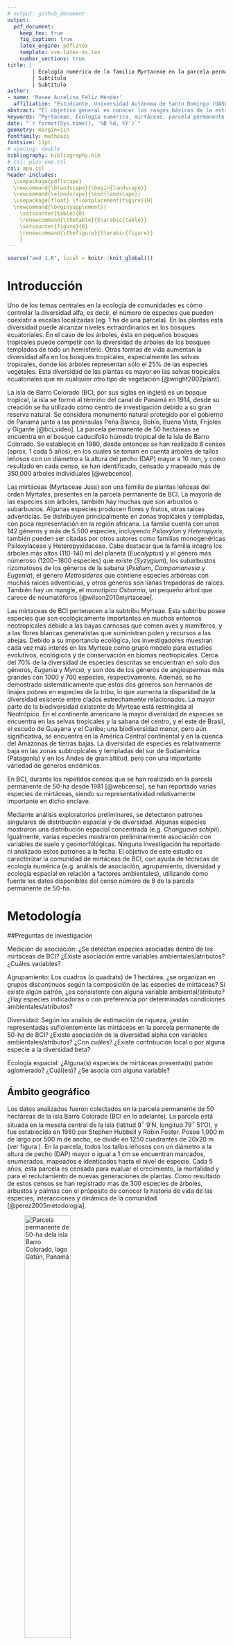 ```yaml
---
# output: github_document
output: 
  pdf_document:
    keep_tex: true
    fig_caption: true
    latex_engine: pdflatex
    template: svm-latex-ms.tex
    number_sections: true
title: | 
        | Ecología numérica de la familia Myrtaceae en la parcela permanente de 50-ha en Barro Colorado, lago Gatún, Panamá
        | Subtítulo
        | Subtítulo
author:
- name: 'Rosee Aurelina Féliz Méndez'
  affiliation: "Estudiante, Universidad Autónoma de Santo Domingo (UASD)"
abstract: "El objetivo general es conocer los rasgos básicos de la estructura y composición de la comunidad de mirtáceas en relación con factores ambientales de la parcela permanente de 50-ha de isla Barro Colorado. Se hicieron estudios para medir el grado de asociación, agrupamiento, diversidad y ecología espacial de esta familia con la ayuda de los paquetes de R y con los datos de octavo censo de esta localidad. Las mirtáceas presentaron una riqueza de 7 especies con una abundancia de 5579 individuos. Las especies del género *Eugenia* presentaron altos grados de asociación. El agrupamiento Ward de varianza mínima sugirió la partición de 4 grupos que alcazaron el 100% de la completitud de muestra. La diversidad de mirtáceas posee una correlación positiva con *Al, P, Ca, Fe* y la geomorfología de pendiente media. Las especies *Changuava schipii* y *E. oerstediana* son las especies que aportan a la diversidad alpha y están estrechamente relacionadas con los sitios que aportan a la misma. Las mirtáceas presentan patrones aglomerados para vecinos de primer orden, a excepción de *M. gatunencis*, que presentó un patrón aleatorio. El modelo de abundancia de especies muestra que el 56% de la comunidad presenta mayores valores de equidad (log normal 10% y null 46%)."
keywords: "Myrtaceae, Ecología numérica, mirtáceas, parcela permanente de 50-ha, BCI"
date: "`r format(Sys.time(), '%B %d, %Y')`"
geometry: margin=1in
fontfamily: mathpazo
fontsize: 11pt
# spacing: double
bibliography: bibliography.bib
# csl: plos-one.csl
csl: apa.csl
header-includes:
  \usepackage{pdflscape}
  \newcommand{\blandscape}{\begin{landscape}}
  \newcommand{\elandscape}{\end{landscape}}
  \usepackage{float} \floatplacement{figure}{H} 
  \newcommand{\beginsupplement}{
    \setcounter{table}{0}
    \renewcommand{\thetable}{S\arabic{table}}
    \setcounter{figure}{0}
    \renewcommand{\thefigure}{S\arabic{figure}}
    }
---
```


```r
source("aed_1.R", local = knitr::knit_global())
```

# Introducción


Uno de los temas centrales en la ecología de comunidades es cómo controlar la diversidad alfa, es decir, el número de especies que pueden coexistir a escalas localizadas (eg. 1 ha de una parcela). En las plantas esta diversidad puede alcanzar niveles extraordinarios en los bosques ecuatoriales. En el caso de los árboles, ésta en pequeños bosques tropicales puede competir con la diversidad de árboles de los bosques templados de todo un hemisferio. Otras formas de vida aumentan la diversidad alfa en los bosques tropicales, especialmente las selvas tropicales, donde los árboles representan sólo el 25% de las especies vegetales. Esta diversidad de las plantas es mayor en las selvas tropicales ecuatoriales que en cualquier otro tipo de vegetación [@wright2002plant].

La isla de Barro Colorado (BCI, por sus siglas en inglés) es un bosque tropical, la isla se formó al término del canal de Panamá en 1914, desde su creación se ha utilizado como centro de investigación debido a su gran reserva natural. Se considera monumento natural protegido por el gobierno de Panamá junto a las penínsulas Peña Blanca, Bohío, Buena Vista, Frijoles y Gigante [@bci_video]. La parcela permanente de 50 hectáreas se encuentra en el bosque caducifolio húmedo tropical de la isla de Barro Colorado. Se estableció en 1980, desde entonces se han realizado 8 censos (aprox. 1 cada 5 años), en los cuales se toman en cuenta árboles de tallos leñosos con un diámetro a la altura del pecho (DAP) mayor a 10 mm, y como resultado en cada censo, se han identificado, censado y mapeado más de 350,000 árboles individuales [@webcenso].

Las mirtáceas (Myrtaceae Juss) son una familia de  plantas leñosas del orden Myrtales, presentes en la parcela permanente de BCI. La mayoría de las especies son árboles, también hay muchas que son arbustos o subarbustos. Algunas especies producen flores y frutos, otras raíces adventicias. Se distribuyen principalmente en zonas tropicales y templadas, con poca representación en la región africana. La familia cuenta con unos 142 géneros y más de 5.500 especies, incluyendo _Psiloxylon_ y _Heteropyxis_, también pueden ser citadas por otros autores como familias monogenéricas Psiloxylaceae y Heteropyxidaceae. Cabe destacar que la familia integra los árboles más altos (110-140 m) del planeta (*Eucalyptus*) y al género más númeroso (1200‒1800 especies) que existe (*Syzygium*), los subarbustos rizomatosos de los géneros de la sabana (*Psidium*, _Campomanesia_ y _Eugenia_), el género _Metrosideros_ que contiene especies arbóreas con muchas raíces adventicias, y otros géneros son lianas trepadoras de raíces. También hay un mangle, el monotípico _Osbornia_, un pequeño árbol que carece de neumatóforos [@wilson2010myrtaceae].

Las mirtaceas de BCI pertenecen a la subtribu Myrteae. Esta subtribu posee especies que son ecológicamente importantes en muchos entornos neotropicales debido a las bayas carnosas que comen aves y mamíferos, y a las flores blancas generalistas que suministran polen y recursos a las abejas. Debido a su importancia ecológica, los investigadores muestran cada vez más interés en las Myrteae como grupo modelo para estudios evolutivos, ecológicos y de conservación en biomas neotropicales. Cerca del 70% de la diversidad de especies descritas se encuentran en solo dos géneros, *Eugenia* y *Myrcia*, y son dos de los géneros de angiospermas más grandes con 1000 y 700 especies, respectivamente. Además, se ha demostrado sistemáticamente que estos dos géneros son hermanos de linajes pobres en especies de la tribu, lo que aumenta la disparidad de la diversidad existente entre clados estrechamente relacionados. La mayor parte de la biodiversidad existente de Myrteae está restringida al Neotrópico. En el continente americano la mayor diversidad de especies se encuentra en las selvas tropicales y la sabana del centro, y el este de Brasil, el escudo de Guayana y el Caribe; una biodiversidad menor, pero aún significativa, se encuentra en la América Central continental y en la cuenca del Amazonas de tierras bajas. La diversidad de especies es relativamente baja en las zonas subtropicales y templadas del sur de Sudamérica (Patagonia) y en los Andes de gran altitud, pero con una importante variedad de géneros endémicos.

En BCI, durante los repetidos censos que se han realizado en la parcela permanente de 50-ha desde 1981 [@webcenso], se han reportado varias especies de mirtáceas, siendo su representatividad relativamente importante en dicho enclave.

Mediante análisis exploratorios preliminares, se detectaron patrones singulares de distribución espacial y de diversidad. Algunas especies mostraron una distribución espacial concentrada (e.g. *Changuava schipii*). Igualmente, varias especies mostraron preliminarmente asociación con variables de suelo y geomorfólógicas. Ninguna investigación ha reportado ni analizado estos patrones a la fecha. El objetivo de este estudio es caracterizar la comunidad de mirtáceas de BCI, con ayuda de técnicas de ecología numérica (e.g. análisis de asociación, agrupamiento, diversidad y ecología espacial en relación a factores ambientales), utilizando como fuente los datos disponibles del censo número de 8 de la parcela permanente de 50-ha.


# Metodología


##Preguntas de investigación

Medición de asociación:
¿Se detectan especies asociadas dentro de las mirtaceas de BCI?
¿Existe asociación entre variables ambientales/atributos? ¿Cuáles variables?

Agrupamiento:
Los cuadros (o quadrats) de 1 hectárea, ¿se organizan en grupos discontinuos según la composición de las especies de mirtáceas?
Si existe algún patrón, ¿es consistente con alguna variable ambiental/atributo?
¿Hay especies indicadoras o con preferencia por determinadas condiciones ambientales/atributos?

Diversidad:
Según los análisis de estimación de riqueza, ¿están representadas suficientemente las mirtáceas en la parcela permanente de 50-ha de BCI?
¿Existe asociación de la diversidad alpha con variables ambientales/atributos? ¿Con cuáles?
¿Existe contribución local o por alguna especie a la diversidad beta?

Ecología espacial:
¿Alguna(s) especies de mirtáceas presenta(n) patrón aglomerado? ¿Cuál(es)? ¿Se asocia con alguna variable?


## Ámbito geográfico

Los datos analizados fueron colectados en la parcela permanente de 50 hectáreas de la isla Barro Colorado (BCI en lo adelante). La parcela está situada en la meseta central de la isla (latitud 9$^\circ$&nbsp;9'N, longitud 79$^\circ$&nbsp;51'O), y fue establecida en 1980 por Stephen Hubbell y Robin Foster. Posee 1,000 m de largo por 500 m de ancho, se divide en 1250 cuadrantes de 20x20 m (ver figura \ref{fig:mapa_cuadros_bci}). En la parcela, todos los tallos leñosos con un diámetro a la altura de pecho (DAP) mayor o igual a 1 cm se encuentran marcados, enumerados, mapeados e identicados hasta el nivel de especie. Cada 5 años, esta parcela es censada para evaluar el crecimiento, la mortalidad y  para el reclutamiento de nuevas generaciones de plantas. Como resultado de estos censos se han registrado mas de 300 especies de árboles, arbustos y palmas con el próposito de conocer la historia de vida de las especies, interacciones y dinámica de la comunidad [@perez2005metodologia]. 

![Parcela permanente de 50-ha dela isla Barro Colorado, lago Gatún, Panamá  \label{fig:mapa_cuadros_bci}](mapa_cuadros.png){width=50%}


## Materiales y Métodos

Se ha seleccionado el censo número 8 de esta reserva natural por ser el más reciente y a esta reserva natural en particular debido a la gran cantidad disponible de datos censales que a través de la Ecología numérica que nos permitirán conocer rasgos básicos de la estructura y composición de la comunidad de plantas mirtáceas en relación con factores ambientales.

Se exploraron los datos del censo número 8 disponibles en la página web del censo [@webcenso], organizados en dos matrices: la matriz de comunidad, la cual recopila la información referente a las especies de la parcela permanente de 50-ha, y la matriz ambiental, que contiene la información referente a las variables de suelo, geomorfológicas, litológicas y de tipo de habitat. Los análisis, tablas, figuras y gráficos se realizaron con los scripts de análisis de José R. Martínez [@jose_ramon_martinez_batlle_2020_4402362] y con ayuda de los paquetes de R para análisis estadísticos y ecológicos [@citadeR], cabe destacar los paquetes `vegan` [@vegan], `tidyverse` [@tidyverse], `sf` [@sf], `mapview` [@mapview] y `leaflet` [@leaflet] que fueron los más utilizados.

En los análisis de medición de asociación en modo Q, se utilizaron varias distancias, como  ji-cuadrado, normalizada, Hellinger y Jaccard. Las tres primeras son distancias euclideas, calculadas sobre los datos transformados, apropiadas tanto para los datos cuantitativos como para los datos de presencia-ausencia; y la última, la distancia de Jaccard ($D_J$) se puede expresar como la proporción de especies no compartidas. La distancia de Jaccard es el complemento a 1 de la similaridad de Jaccard ($S_J$), es decir, $D_J$ = 1- $S_J$ , de esta manera para obtener la similaridad, sólo hay que restarle el valor de distancia a 1 ($S_J$ = 1- $D_J$). Se puede usar para evaluar la distancia entre especies, usando como fuente la matriz de comunidad transpuesta convertida a binaria (presencia / ausencia) [@borcard2018numerical].

Para el análisis de medición de asociación en modo R se utilizó el coeficiente de correlación de Pearson, el cual tiene como objetivo medir la fuerza o grado de asociación entre dos variables aleatorias cuantitativas que poseen una distribución normal bivariada conjunta. Alternativamente cuando este no cumple con los supuestos se utiliza coeficiente de correlación no paramétrico de Spearman, se define como el coeficiente de correlación lineal entre los rangos Ri(x) y Ri(y) [@restrepo2007pearson].

Se realizaron análisis de agrupamiento utilizando distintos métodos (e.g. UPGMA, Ward) para explorar la estructura de la comunidad en función de su composición. Para elegir entre métodos se utilizó la correlación cofenética; se consideró al agrupamiento con la correlación más alta como aquel que retiene la mayor parte de la información contenida en la matriz de disimilitud; no obstante, esto no significa necesariamente que este método sea el más adecuado para el objetivo del investigador.  Luego para escoger una cantidad óptima de clusters para cada agrupamiento se utilizó la anchura de la silueta, ésta es una medida del grado de pertenencia de un objeto a su clúster, basada en la disimilitud media entre este objeto y el clúster al que pertenece, comparada con la misma medida del clúster más próximo [@borcard2018numerical].

Los métodos aglomerativos utilizados para constatar y evaluar los grupos que hacían sentido para las mirtáceas de este estudio son desarrollados a continuación:

-El método aglomerativo por enlace simple (*single*), conocido como la clasificación por vecinos más cercanos, aglomera objetos en función de sus disimilitudes más cortas entre pares: la fusión de un objeto con un grupo en un nivel de disimilitud determinado sólo requiere que un objeto de cada grupo que se aglomerare esté vinculado al otro en ese nivel. En consecuencia, el dendrograma resultante de una aglomeración de enlace simple suele mostrar encadenamiento de objetos. La lista de las primeras conexiones que hacen a un objeto miembro de un clúster, o que permite la fusión de dos clústeres, se denomina cadena de conexiones primarias; esta cadena forma el árbol de expansión mínima (MST).

-El método aglomerativo por enlace completo (*complete*), conocido como la clasificación del vecino más lejano, permite que un objeto se agrupe con otro grupo sólo en la disimilitud correspondiente a la del par de objetos más distante; de esta manera con mayor motivo, todos los miembros de los dos grupos están vinculados. Un grupo admite un nuevo miembro sólo a una disimilitud correspondiente al objeto más lejano del grupo. De ello se deduce que cuánto más grande es un grupo, más difícil es aglomerarse con él. La vinculación completa resulta en muchos grupos pequeños separados que se aglomeran a grandes distancias, por lo que este método es interesante para buscar e identificar discontinuidades en los datos.

-El método de grupos de pares no ponderados con media aritmética (UPGMA, por sus siglas en inglés) es el más conocido de la familia métodos aglomerativos por enlace promedio, éstos se basan en las disimilitudes medias entre los objetos o en los centroides de los grupos. El método UPGMA permite que un objeto se una a un grupo en la media de las disimilitudes entre este objeto y todos los miembros del grupo. Cuando dos grupos se unen, lo hacen a la media de las disimilitudes entre todos los miembros de un grupo y todos los miembros del otro.

-El método de agrupación de varianza mínima de Ward se basa en el criterio del modelo lineal de mínimos cuadrados. Su objetivo es definir los grupos de tal manera que la suma de cuadrados dentro del grupo (es decir, el error cuadrático del ANOVA) se minimiza. La suma de errores al cuadrado dentro del grupo puede calcularse como la suma de las distancias al cuadrado entre los miembros de un grupo dividido por el número de objetos. Este método fue seleccionado porque produce grupos con números de elementos más equilibrados, o que evita los grupos de pocos elementos [@borcard2018numerical].

El remuestreo *bootstrap* consiste en muestrear aleatoriamente subconjuntos de los datos y calcular la agrupación en estos subconjuntos. Luego de repetir este proceso un gran número de veces, se cuenta la proporción de los resultados de clustering replicados en los que aparece un cluster determinado. Esta proporción se denomina probabilidad *bootstrap* (BP) del cluster. Adicionalmente, se aplicó el remuestreo *bootstrap* multiescalar, utiliza muestras *bootstrap* de varios tamaños diferentes para estimar el valor p de cada conglomerado. Esta mejora produce valores p "aproximadamente insesgados" (AU) [@borcard2018numerical].

Para evaluar homogeneidad de promedios de las variables ambientales entre los grupos Ward y las variables ambientales fueron ANOVA, que evalúa homogeneidad de medias, y Kruskal-Wallis, que evalúa la homogeneidad de medianas; los cuales hacen sentido para agrupamientos de 3 grupos o más [@jose_ramon_martinez_batlle_2020_4402362].

El análisis de especies indicadoras de los grupos Ward se hizo mediante el método del Valor Indicador (en lo adelante, IndVal), el cual se calcula como el producto de la especificidad de una especie para el grupo objetivo por su fidelidad al grupo objetivo. La especificidad se define por la abundancia media de la especie dentro del grupo objetivo comparada con su abundancia media en todos los grupos; la fidelidad es la proporción de sitios del grupo objetivo en el que está presente la especie. Y el análisis de especies con preferencia por hábitat se realizó mediante el coeficiente de correlación biserial puntual que mide la relación entre un vector que indica la presencia o abundancia de una especie en diferentes lugares y un vector que describe a qué grupo predefinido al que pertenece cada sitio [@borcard2018numerical].

Para medir la diversidad alpha se utilizaron los índices de diversidad, descritos a continuación:


-La equidad de Pielou (denominada también equidad de Shannon) equivale a $J=H_1/H_0$.


-Los tres primeros números de diversidad de Hill : $N_0 =q$ (la riqueza de especies), $N_1 = e^H$ (número de especies abundantes), y $N_1 = 1/$$\lambda$ (inverso de Simpson).


-Los ratios de Hill: $E_1 = N_1/N_0$ (versión de la equidad de Shannon) y $E_2 = N_2/N_0$ (versión de la equidad de Simpson) [@borcard2018numerical].

La equidad puede relacionarse con la forma de los modelos de abundancia de especies, estos son funciones que describen la forma de los gráficos de rango/abundancia en los que la abscisa clasifica las especies en orden de abundancia decreciente y la ordenada representa las abundancias transformadas en logaritmos. Los cuatro modelos principales son las series geométricas, logarítmicas y lognormales, y el modelo de barra rota. En este orden, la uniformidad aumenta de un modelo a otro en esta secuencia [@borcard2018numerical].

Para estimar la riqueza se utilizaron los modelos de enfoque asintótico: a) paramétricos: Modelo homogéneo (estándar y MLE), este asume que todas las especies tienen las mismas probabilidades de incidencia o detección; y no paramétricos: Chao1, el cual utiliza las frecuencias de únicos y duplicados para estimar el número de especies no detectadas, Chao1-bc (forma corregida de sesgo para el estimador Chao1) e iChao1 (estimador Chao1 mejorado); ICE (Estimador de cobertura basado en la incidencia) e ICE-1 (ICE modificado para casos altamente heterogéneos); Jackknife de primer orden, el cual utiliza la frecuencia de los ejemplares únicos para estimar el número de especies no detectadas y jackknife de 2º orden, que utiliza las frecuencias de los únicos y los duplicados para estimar el número de especies no detectadas. Los cuales contienen un intervalo de confianza del 95%, para el cual se utiliza una transformación logarítmica, de modo que el límite inferior del intervalo resultante sea al menos el número de especies observadas [@paqueteiNEXT].

Basado en los supuestos de Whittaker, según los cuales la diversidad beta es la variación espacial de la diversidad entre sitios dentro de un área geográfica de interés. Existen diferentes ecuaciones para medir esa variación. De la investigación sobre la diversidad beta dos enfoques: (1) La diversidad beta puede interpretarse como una rotación, es decir, el cambio direccional en la composición de la comunidad a lo largo de un gradiente espacial, temporal o ambiental predefinido. (2) La diversidad beta también puede definirse como la variación de la composición de la comunidad entre unidades de muestreo, sin referencia a un gradiente explícito. Ambos conceptos entran en el ámbito de la definición de Whittaker [@borcard2018numerical].

Para obtener la contribuciones locales a la diversidad beta (LCBD), se calcula primero la contribución del sitio i a la diversidad beta global es la suma (SSi) de los valores centrados y al cuadrado del sitio (o fila) i en la matriz S:
![\label{fig:beta_sitio}](beta_local.PNG) 

y luego, la contribución relativa del sitio i a la diversidad beta, la cual es denominada LCBD, es [@borcard2018numerical]:
![\label{fig:beta_local}](beta_especies.png) donde ![\label{fig:beta_global}](beta_local2.PNG)

Para conocer las contribuciones de las especies a la diversidad beta (SCBD), se calcula la contribución de la especie j a la diversidad beta global es la suma (SSj) de los valores centrados y al cuadrado de la especie (o columna) j en la matriz S:
![\label{fig:beta_especie}](beta_especies1.PNG)

y luego, la contribución relativa de la especie j a la diversidad beta, que eso que se conoce como SCBD, es [@borcard2018numerical]:
![\label{fig:beta_local}](beta_especies2.PNG) donde ![\label{fig:beta_global}](beta_especies.png)

Para para explorar patrones espaciales de las especies y las variables ambientales, se utilizaron tanto el correlograma, como la prueba Mantel, el índice de autocorrelación I de Moran y los mapas de indicadores locales de autocorrelación espacial (en lo adelante Mapas LISA). Serán descritos a continuación.

El correlograma es un gráfico de los valores de correlación espacial frente a las clases de distancia, que combinado con pruebas estadísticas, un correlograma permite evaluar rápidamente el tipo y el alcance de la estructura de correlación espacial de una variable [@borcard2018numerical].

El Índice Global de Moran es un analisis estadístico que examina de forma integral las variaciones de la autocorrelación espacial entre valores vecinos más cercanos, que se clasifican como positivo, negativo y sin autocorrelación espacial. Cuando los valores tienden a agruparse se trata de una autocorrelación espacial positiva, pero si se dispersan, es una autocorrelación negativa, y si se distribuyen de forma aleatoria, se habla de que no hay autocorrelación espacial entre los valores analizados[@bucheli2019uso]. Se construye de la siguiente manera [@borcard2018numerical]:
![\label{fig:moran1}](moran1.PNG)

La correlación espacial en el ámbito multivariante puede evaluarse y comprobarse mediante un correlograma de Mantel. Básicamente, se calcula un estadístico de Mantel estandarizado rM (análogo al coeficiente r de Pearson) entre una matriz de disimilitud entre sitios y una matriz donde los pares de sitios que pertenecen a la misma clase de distancia reciben el valor 0 y los demás pares, el valor 1. El proceso se repite para cada clase de distancia. Cada valor de rM puede probarse mediante permutaciones. La expectativa del estadístico de Mantel para la ausencia de correlación espacial es rM $1/4$ 0 [@borcard2018numerical].

El Índice Local de Asociación Espacial (LISA) ayuda a identificar patrones locales de asociación espacial, descomponiendo el Índice Moran para evaluar la influencia de hábitats localizados en la estadística global, esto se visualiza utilizando los Sistemas de Información Geográfica. Este índice destaca las localizaciones con valores estadísticos significativos en los indicadores, resaltando la presencia de puntos calientes *hot spots* o atípicos espaciales, dependiendo de los datos estadísticos analizados. El resultado es la la generación de un mapa que se denomina de agrupamiento o clúster, en este se visualiza cada unidad espacial se diferenciada de sus unidades vecinas [@bucheli2019uso].


# Resultados

La familia Myrtaceae de la parcela permanente de 50-ha de BCI presentó una abundancia de 5,579 individuos pertenecientes a 7 especies, de las cuales las más abundantes fueron *Eugenia galalonensis* y *Eugenia oerstediana*, representadas con 1,975 y 1,838 individuos cada una, y las especies más raras fueron *Psidium friedrichsthalianum* y *Myrcia gatunensis*, con 58 y 56 individuos respectivamente (ver figura \ref{tab:abun_sp}).

```r
knitr::kable(abun_sp,
             caption = "\\label{tab:abun_sp}Abundancia por especie de la familia Myrtaceae")
```

```{r, echo=FALSE, fig.cap="\\label{fig:abun_sp_q}Abundancia de especies por quadrat"}
abun_sp_q
```


<!-- A. Medición de asociación:

¿Se detectan especies asociadas dentro de mi familia seleccionada?
¿Existe asociación entre variables ambientales/atributos? ¿Cuáles variables? -->
Para los análisis de medición de asociación, la distancia de *ji*-cuadradado y la distancia de Jacard resultaron pequeñas entre especies del genéro *Eugenia* (*E. oerstediana*, *E. galalonensis*, *E. nesiotica* y  *E. coloradoensis*), lo cual sugiere un patrón de dependencia, debido a que tienen altos grados de asociación; y las especies *Psidium friedrichsthalianum*, *Myrcia gatunensis* y *Changuava schippii* presentan un posible patrón independiente, no parecen asociarse con otras (ver figura \ref{fig:matriz_Jacard}). La riqueza de la familia presentó asociación estadística, a través del índice de Spearman, en términos positivos con *Al*, * P* y en términos negativos con *Ca*; y la abundancia de mi familia presentó asociación estadística, a través del índice de Spearman y el índice de Pearson, en términos positivos con *Al* y elevación media, y en términos negativos con *Ca*, heterogeneidad ambiental y geomorfología de vaguada (ver figuras \ref{fig:matriz_spearman} y \ref{fig:matriz_pearson}).

![Matriz de disimilaridad de Jacard \label{fig:matriz_Jacard}](Disimilaridad_.png)
 

![Matriz de correlación, índice de Spearman \label{fig:matriz_spearman}](matriz_correlacion_suelo_abun_riq_spearman.png)

![Matriz de correlación, índice de Pearson \label{fig:matriz_pearson}](matriz_correlacion_geomorf_abun_riq_spearman.png)


<!-- B. Agrupamiento (cluster analysis):
Los cuadros (o quadrats) de 1 hectárea, ¿se organizan en grupos discontinuos según la composición de las especies de mi familia seleccionada?
Si existe algún patrón, ¿es consistente con alguna variable ambiental/atributo?
¿Hay especies indicadoras o con preferencia por determinadas condiciones ambientales/atributos?-->
Para los análisis de agrupamiento (*cluster analysis*), se utilizó el método de agrupamiento Ward de varianza mínima, conjuntamente con el mapa de calor (ver figuras \ref{fig:mapadecalor_ward} y \ref{fig:ward_fraccionado}), los cuales mostraron que las mirtáceas de la parcela permanente de 50-ha de BCI se distribuyen en 4 grupos, de 2, 13, 15 y 20 sitios, respectivamente (ver figura \ref{fig:mapa_ward}). Los métodos de agrupamiento aglomerativos por enlace simple, por enlace completo y por enlace promedio (grupos de pares no ponderados con media aritmética, UPGMA por sus siglas en inglés) destacaron la singularidad de este grupo formado por dos sitios (14 y 19). Además, el muestreo de *bootstrap* multiescalar respaldó este grupo con un probabilidad de *bootstrap* (BP) de 76 % y probabilidad de valores aproximadamente insesgados (AU) de 99 %, de que sea un grupo real (ver figura \ref {fig:*bootstrap*_multiescalar}). Las mirtáceas presentaron asociación estadística, según el diagrama de cajas, con un conjunto de variables de suelo (*Al, Fe, Mn, N. min.*, etc.) y atributos del terreno (curvatura perfil media, curvatura tangencial media, elevación media, etc.) (ver figura \ref{fig:ward_con_variables}). ANOVA, Kruskal-Walis*

![Agrupamiento por el método Ward de varianza mínima de las mirtáceas \label{fig:ward_fraccionado}](ward_fracionado.png){width=50%}


![Mapa de calor con el dendrograma del agrupamiento Ward \label{fig:mapadecalor_ward}](Mapadecalor_Ward_aa2.png){width=50%}


![Agrupamiento por el método Ward de varianza mínima de las mirtáceas \label{fig:mapa_ward}](mapa_ward_k4.png){width=50%}


![Dendrograma, agrupamiento Ward con los porcentajes del remuestreo de *bootstrap* multiescalar \label{fig:*bootstrap*_multiescalar}](bootstrap_Ward.png)


![Diagrama de cajas de los grupos Ward en relación con variables ambientales y atributos \label{fig:ward_con_variables}](correlograma_wardyvariablesambientales.png)


Para este agrupamiento, las especies asociadas como indicadoras, mediante IndVal para una significancia menor de 0.05,  fueron *Chamguava schippii* para el grupo 3, *Eugenia coloradoensis* para el conjunto de grupos 1+2 y *Eugenia oerstediana* para el conjunto de grupos 3+4 (ver figura \ref{fig:indval_analisis}); y las especies con preferencia por hábitat, mediante el coeficiente de correlación biserial puntual para una significancia menor de 0.05, fueron *Eugenia coloradoensis* con preferencia por el grupo 2, *Chamguava schippii* por el grupo 3 y *Eugenia oerstediana* por el grupo 4 (ver figura \ref).

![Análisis de especies indicadoras de los grupos Ward, mediante el método del Valor Indicador (IndVal) \label{fig:indval_analisis}](inval_analisis.png)

![Análisis de especies con preferencia por hábitats en los grupos Ward, mediante el coeficiente de correlación biserial puntual \label{fig:rg_analisis}](rg_analisis.png)

<!-- C. Diversidad:
Según los análisis de estimación de riqueza, ¿está suficientemente representada mi familia? Consideremos como buena representación un 85%
¿Existe asociación de la diversidad alpha con variables ambientales/atributos? ¿Con cuáles?
¿Existe contribución local o por alguna especie a la diversidad beta?-->
Para los análisis de diversidad alpha las mirtáceas de este ámbito geográfico presentaron, a través de la riqueza ($N_0$), $E_2$ y $N_2$ de Hill, una correlación positiva importante con *Al, P, Ca y Fe*. Además, la diversidad de la familia (a través de la equidad de Pielou (J), los ratios de Hill ($E_1$ y $E_2$) y $N_2$) mostró una correlación positiva notable con la presencia de la geomorfología de pendiente media (ver figura \ref{fig:pearson_div}).

![Matriz que relaciona los indices con las variables/atributos del suelo \label{fig:pearson_div}](pearson_indcdiversidad.png)

El modelo de abundancia de especies muestra que el 56% de la comunidad presenta mayores valores de equidad (log normal 10% y null 46%) (ver figura \ref{fig:modelo_abundancia}). También se utilizaron los modelos de estimación de riqueza (*Homogeneous model*, estándar y MLE; los Chao y los Jacknife), los cuales mostraron que la completitud de muestra se alcanzó al 100%; las estimaciones de la diversidad con muestras enrarecidas y extrapoladas mostraron que la riqueza máxima fue alcanzada (ver firgura \ref{fig:chao_asintotico}); y para las estimaciones de diversidad asintótica junto con estadísticas relacionadas (Riqueza de especies, diversidad de Shannon, y diversidad de Simpson) la riqueza fue estimada y observada. por lo que no sería necesario aumentar el esfuerzo de muestreo ya que no se espera encontrar otras especies en BCI*  (ver figura \ref{fig:chao_noasintotico}). 

![Modelo de abundancia de especies \label{fig:modelo_abundancia}](modelodeabundancia.png)

![Resultado de las estimaciones de diversidad para la matriz de comunidad combinada, en la que todos los sitios forman uno \label{fig:chao_asintotico}](chao_asintotico.png)

[Resultado de rarefacción y extrapolación para la matriz de comunidad combinada en la que todos los sitios forman uno \label{fig:chao_noasintotico}](chao_noasintotico.png)

La diversidad alpha en el agrupamiento Ward, según los modelos de estimación de riqueza (*Homogeneous model*, estándar y MLE; los Chao y los Jacknife) se alcanzó la completitud de muestra al 100% para los grupos 1, 2 y 4 (1882, 1205 y 1939 individuos, respectivamente) y al 98% para el grupo 3 (grupo con la menor abundancia, 553 individuos). Las estimaciones de la diversidad con muestras enrarecidas y extrapoladas mostraron que en los grupos Ward la riqueza máxima fue alcanzada(ver figuras \ref{asintotico_ward1}, \ref{asintotico_ward2}, \ref{asintotico_ward3} y \ref{asintotico_ward4}); y para las estimaciones de diversidad asintótica junto con estadísticas relacionadas (Riqueza de especies, diversidad de Shannon, y diversidad de Simpson) la riqueza máxima fue estimada y observada (ver figura \ref{sintotico_ward}). y no será necesario aumentar los esfuerzos de muestreo.

![Resultado de las estimaciones de diversidad asintótica junto con estadísticas relacionadas, para el agrupamiento Ward \label{sintotico_ward}](sintotico_ward.png)

*Changuava schipii* y *Eugenia oerstediana* fueron las especies que hacen contribución a la diversidad beta, éstas están bien representadas (la primera con gran dominancia) en los sitios 14 y 19 (grupo 3 Ward) que hacen contribución a la diversidad beta (ver figura \ref{fig:beta_div}); el 14 fue uno de los cinco sitios que poseen la riqueza máxima (los demás sitios son 13, 17, 22 y 40) y el 19 fue el sitio más abundante con 399 individuos, de los cuales 261 pertenecían a *C. schipii* (ver figura \ref{fig:abun_sp_q}). Además, los sitios 14 y 19 están ubicados uno al lado del otro (ver figura \ref{fig:mapa_ward}).

![Resultado de los análisis del SCBD y LCBD\label{fig:beta_div}](beta_div.png)

<!-- E. Ecología espacial:
¿Alguna(s) especies de mi familia presenta(n) patrón aglomerado? ¿Cuál(es)? ¿Se asocia con alguna variable?
¿Predicen bien la ocurrencia de dicha(s) especie(s) los modelos de distribución de especies (SDM)? -->
En los análisis de ecología espacial, la autocorrelación espacial mediante la prueba de Mantel muestra que hay una correlación espacial inducida por alguna variable en términos positivos para el primer orden y en términos negativos para el tercer y sexto orden (hasta 500 metros) (ver figura \ref{fig:prueba_mantel}). Según la prueba I de Moran global aplicada a abundancia de especies transformadas sin tendencia,  *C. schipii*, *E. oerstediana* y *E. nesiótica* presentaron alta correlación espacial, y otras como *M. gatunensis*, *E. galalonensis* y *P. friedrichthalium* mostraron un patrón espacial aleatorio (ver figuras \ref{fig:moranglobal1} y \ref{fig:moranglobal2}). Además, comparando los correlogramas del I de Moran, se observan patrones espaciales muy parecidos para *C. schippii*, *B* y *Ca*; para *E. oerstediana* y *N*; y para *E. nesiótica* y *Mn* (ver figuras \ref{fig:imoran_especies} y \ref{fig:imoran_variables}). Esto lo respalda la prueba de I Moran local (aplicado a variables ambientales) con los mapas de *clusters* LISA (aplicado a abundancias de especies transformadas sin tendencia), *C. schippii* presentó una correlación espacial con los valores de abundancia altos de *Al*, y bajos de *B*, *Z*, *Ca* y *N*; *E. oerstediana* mostró una correlación espacial con los valores de abundancia bajos de *N*, *N. min.* y *pH*; y *E. nesiótica* con valores de abundancia de *Mn*, *N*, y *pH* (ver figuras \ref{fig:imoranlocal1}, \ref{fig:imoranlocal2} y \ref{fig:imoranlocal3}).
 
![Autocorrelación espacial mediante prueba Mantel (matrices de distancia) \label{fig:prueba_mantel}](prueba_mantel.png)

![Correlograma, I de Moran con abundancias de especies \label{fig:imoran_especies}](imoran_especies.png)

![Correlograma, I de Moran con variables ambientales \label{fig:imoran_variables}](imoran_variables.png)

# Discusión

La comunidad de mirtáceas de la parcela permante de BCI posee una riqueza de 7 especies con una abundancia de 5579 individuos, la mayor abundancia se registró para las especies *E. galalonensis* (35.40%) y *E. oerstediana* (32.94%) y la menor abundancia para las especies *P. friedrichsthalianum* (1.04%) y *M. gatunensis* (1.004%). En cada quadrat de la parcela BCI podemos encontrar un mínimo de 58 y un máximo de 399 mirtáceas para un promedio de 112 individuos por quadrat.

El 57% de la riqueza, las especies del género *Eugenia*, presentaron altos grados de asociación entre ellas, por lo que supone un patrón de dependencia, a diferencia de las especies *P. friedriechsthalianum*, *M. gatunensis* y *C. schipii* mostraron un posible patrón independiente, por lo que supone que se presentan aleatoriamente en la muestra sin asociarse a las otras especies. 

Las mirtáceas de esta muestra, según el método Ward, se dividen en 4 grupos, cada uno con 2, 13, 15 y 20 sitios respectivamente; el grupo con 2 sitios es respaldado por los métodos de agrupamiento aglomerativo y el *bootstrap* multiescalar (BP de 76% y un AU de 99%) esto infiere que es un grupo natural y real dentro de la localidad. Este agrupamiento no se relaciona específicamente con alguna variable sino por la preferencia de un conjunto de éstas, como lo son *Al* y *Fe*.

Según el análisis de especies indicadoras (IndVal), las especies asociadas como diagnósticas para el agrupamiento Ward, fueron *C. schipii* para el grupo 3, *E. coloradoensis* para el conjunto 1+2 y *E. oerstediana* para el grupo 3+4, esto puede ser debido a sus altas abundancias presentes en estos grupos.

Los estimadores de riqueza demostraron que la completitud de muestra para las mirtáceas en estudio fue alcanzda 100%, lo mismo para los grupos Ward, por lo que inferimos que el esfuerzo de muestreo surtió las necesidas de lugar y no se espera encontrar más especies de en de esta familia en BCI.

Los equidad de Pielou, los números de Hill destacan que la diversidad de mirtáceas posee una correlación positiva con *Al, P, Ca, Fe* y la geomorfología de pendiente media.

Las especies que hacen contribución a la diversidad beta son *C. schipii* y *E. oerstediana*, y los sitios que hacen contribución a esta diversidad son el grupo 14 y 19, coincidencialmente un grupo Ward que posee altas abundancias de las especies antes mencionadas, por lo que este grupo guarda una estrecha relación con la presencia de estas especies.

Las mirtáceas de esta localidad, según el I de Moran, presentan patrones aglomerados para vecinos de primer orden que implican hasta 50 sitios, con excepción de *M. gatunencis*, que como había mencionado antes, presentó un patrón aleatorio; en el caso de *C. schipii*, presenta patrón más aglomerado que las demás debido a que presenta una correlación positiva también con los vecinos de segundo orden y en términos negativos con los vecinos del cuarto al sexto orden, es decir que aumenta o disminuye de forma inversa en estos lugares en relación con el primer y segundo orden.

El modelo de abundancia de especies muestra que el 56% de la comunidad presenta mayores valores de equidad (log normal 10% y null 46%), parece una cifra razonable debido a que el 48% de los quadrats poseen valores 7 y 6 de riqueza,  lo que infiere que los modelos de distribución de especies (SDM) parecen estar prediciendo bien la ocurrencia de dichas especies.


# Agradecimientos

# Información de soporte

\beginsupplement

![Resultado de las estimaciones de diversidad asintótica, grupo Ward 1 \label{fig:asintotico_ward1}](asintotico_ward1.png)

![Resultado de las estimaciones de diversidad asintótica, grupo Ward 2 \label{fig:asintotico_ward2}](asintotico_ward2.png)

![Resultado de las estimaciones de diversidad asintótica, grupo Ward 3 \label{fig:asintotico_ward3}](asintotico_ward3.png)

![Resultado de las estimaciones de diversidad asintótica, grupo Ward 4 \label{fig:asintotico_ward4}](asintotico_ward4.png)

![I de Moran global aplicado a abundancia de especies transformadas sin tendencia, parte 1 \label{fig:moranglobal1}](ee_files/figure-markdown_github/moranglobal1.png)

![I de Moran global aplicado a abundancia de especies transformadas sin tendencia, parte 2 \label{fig:moranglobal2}](ee_files/figure-markdown_github/moranglobal2.png)

![I de Moran local aplicado a variables ambientales, parte 1 \label{fig:imoranlocal1}](ee_files/yodemoranlocal-1.png)

![I de Moran local aplicado a variables ambientales, parte 2 \label{fig:imoranlocal2}](ee_files/yodemoranlocal-2.png)

![I de Moran local aplicado a variables ambientales, parte 3 \label{fig:imoranlocal3}](ee_files/yodemoranlocal-3.png)

# *Script* reproducible

\ldots

# Referencias
